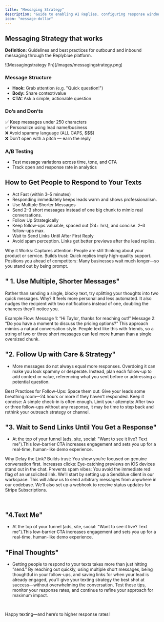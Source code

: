 ```yaml
---
title: "Messaging Strategy"
description: "Guide to enabling AI Replies, configuring response windows and training prompts"
icon: "message-dollar"
---
```


## <Icon icon="message-circle" /> Messaging Strategy that works

**Definition:** Guidelines and best practices for outbound and inbound messaging through the Replyblue platform.

<Frame>
  ![Messagingstrategy Pn](/images/messagingstrategy.png)
</Frame>

### Message Structure

- **Hook:** Grab attention (e.g. "Quick question\!")
- **Body:** Share context/value
- **CTA:** Ask a simple, actionable question

### Do’s and Don’ts

✅ Keep messages under 250 characters\
✅ Personalize using lead name/business\
❌ Avoid spammy language (ALL CAPS, \$\$\$)\
❌ Don’t open with a pitch — earn the reply

### A/B Testing

- Test message variations across time, tone, and CTA
- Track open and response rate in analytics

## <Icon icon="message-circle" />How to Get People to Respond to Your Texts

- Act Fast (within 3–5 minutes)
- Responding immediately keeps leads warm and shows professionalism.
- Use Multiple Shorter Messages
- Send 2–3 short messages instead of one big chunk to mimic real conversations.
- Follow Up Strategically
- Keep follow-ups valuable, spaced out (24\+ hrs), and concise. 2–3 follow-ups max.
- Wait to Send Links Until After First Reply
- Avoid spam perception. Links get better previews after the lead replies.

Why it Works:
Captures attention: People are still thinking about your product or service.
Builds trust: Quick replies imply high-quality support.
Positions you ahead of competitors: Many businesses wait much longer—so you stand out by being prompt.

## <Icon icon="message-circle" />" 1. Use Multiple, Shorter Messages" 

Rather than sending a single, blocky text, try splitting your thoughts into two quick messages. Why? It feels more personal and less automated. It also nudges the recipient with two notifications instead of one, doubling the chances they’ll notice you.

‍Example Flow:
Message 1: “Hi Taylor, thanks for reaching out!”
Message 2: “Do you have a moment to discuss the pricing options?”
This approach mimics a natural conversation style. People text like this with friends, so a string of two or three short messages can feel more human than a single oversized chunk.
## <Icon icon="message-circle" />"2. Follow Up with Care & Strategy" 

- More messages do not always equal more responses. Overdoing it can make you look spammy or desperate. Instead, plan each follow-up to add context or value, referencing what you sent before or addressing a potential question.

‍Best Practices for Follow-Ups:
Space them out: Give your leads some breathing room—24 hours or more if they haven’t responded.
Keep it concise: A simple check-in is often enough.
Limit your attempts: After two or three follow-ups without any response, it may be time to step back and rethink your outreach strategy or channel.

## <Icon icon="message-circle" />"3. Wait to Send Links Until You Get a Response"

- At the top of your funnel (ads, site, social: "Want to see it live? Text me").This low-barrier CTA increases engagement and sets you up for a real-time, human-like demo experience.

 Why Delay the Link?
Builds trust: You show you’re focused on genuine conversation first.
Increases clicks: Eye-catching previews on iOS devices stand out in the chat.
Prevents spam vibes: You avoid the immediate red flag of an unsolicited link.
We'll start by setting up a Sendblue client in our workspace. This will allow us to send arbitrary messages from anywhere in our codebase. We'll also set up a webhook to receive status updates for Stripe Subscriptions.

‍
## <Icon icon="message-circle" />"4.Text Me" 

- At the top of your funnel (ads, site, social: "Want to see it live? Text me").This low-barrier CTA increases engagement and sets you up for a real-time, human-like demo experience.

## <Icon icon="message-circle" />"Final Thoughts"

- Getting people to respond to your texts takes more than just hitting “send.” By reaching out quickly, using multiple short messages, being thoughtful in your follow-ups, and saving links for when your lead is already engaged, you’ll give your texting strategy the best shot at success—without overwhelming the conversation. Test these tips, monitor your response rates, and continue to refine your approach for maximum impact.

‍

Happy texting—and here’s to higher response rates!